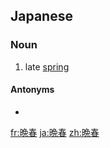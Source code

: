 {{also|晚春}}
==Japanese==
{{ja-kanjitab|ばん|しゅん|yomi=o}}

===Noun===
{{ja-noun|ばんしゅん}}

# late [[spring]]

====Antonyms====
* {{l|ja|初春}}

[[fr:晩春]]
[[ja:晩春]]
[[zh:晩春]]
